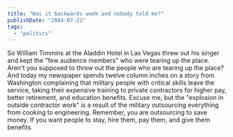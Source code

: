 ```yaml
---
title: "Was it backwards week and nobody told me?"
publishDate: "2004-07-21"
tags: 
  - "politics"
---
```


So William Timmins at the Aladdin Hotel in Las Vegas threw out his singer and kept the "few audience members" who were tearing up the place. Aren't you supposed to throw out the people who are tearing up the place? And today my newspaper spends twelve column inches on a story from Washington complaining that military people with critical skills leave the service, taking their expensive training to private contractors for higher pay, better retirement, and education benefits. Excuse me, but the "explosion in outside contractor work" is a result of the military outsourcing everything from cooking to engineering. Remember, you are outsourcing to save money. If you want people to stay, hire them, pay them, and give them benefits.
